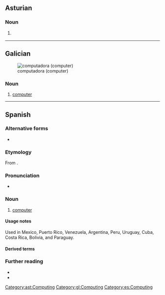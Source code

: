 ==Asturian==
{{wikipedia|lang=ast}}

===Noun===
{{ast-noun|f|computadores}}

# {{l|en|computer}} {{gloss|a programmable device}}
#: {{syn|ast|ordenador}}

[[Category:ast:Computing]]

----

==Galician==
{{wikipedia|lang=gl}}
[[File:Macintosh classic.jpg|thumb|computadora (computer)]]

===Noun===
{{gl-noun|f}}

# [[computer]]
#: {{syn|gl|computador|ordenador}}

[[Category:gl:Computing]]

----

==Spanish==
{{wikipedia|lang=es}}

===Alternative forms===
* {{alter|es|compu||informal}}

===Etymology===
From {{m|es|computador}}.

===Pronunciation===
* {{es-IPA}}

===Noun===
{{es-noun|f}}

# [[computer]]
#: {{syn|es|computador|ordenador}}

====Usage notes====
Used in Mexico, Puerto Rico, Venezuela, Argentina, Peru, Uruguay, Cuba, Costa Rica, Bolivia, and Paraguay.

====Derived terms====
{{col3|es
|computadora de mesa
|computadora de sobremesa
|computadora portátil
}}

===Further reading===
* {{R:DRAE}}
* {{R:DPD}}

[[Category:es:Computing]]